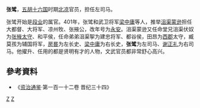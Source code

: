 '''张骘'''，[[五胡十六国|五胡十六国]]时期[[北凉|北凉]]官员，担任左司马。

张骘开始是[[段业|段业]]的属官。401年，张骘和武卫将军[[梁中庸|梁中庸]]等人，推举[[沮渠蒙逊|沮渠蒙逊]]担任大都督、大将军、凉州牧、张掖公，改年号为[[永安_(北凉)|永安]]。沮渠蒙逊又任命堂兄沮渠伏奴为[[张掖|张掖]][[太守|太守]]、和平侯，任命弟弟沮渠挐为建忠将军、都谷侯，田昂为[[西郡|西郡]]太守，臧莫孩为辅国将军，[[房晷|房晷]]为左长史、[[梁中庸|梁中庸]]为右长史，'''张骘'''为左司马、[[谢正礼|谢正礼]]为右司马。他擢升、任用的都是贤明有才的人物，文武官员都非常舒心高兴。
== 參考資料 ==
* 《[[资治通鉴|资治通鉴]]·第一百一十二卷 晋纪三十四》
[[Category:北凉官员|Z]]
[[Category:张姓|Z]]